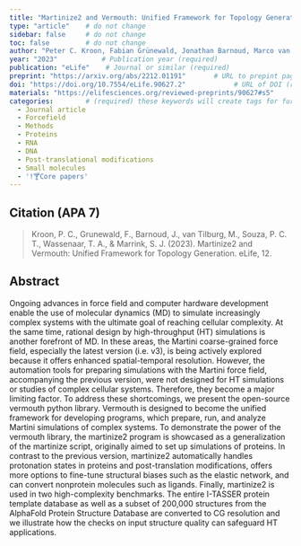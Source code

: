 ```yaml
---
title: "Martinize2 and Vermouth: Unified Framework for Topology Generation"          # Paper title (required)
type: "article"    # do not change
sidebar: false     # do not change
toc: false         # do not change
author: "Peter C. Kroon, Fabian Grünewald, Jonathan Barnoud, Marco van Tilburg, Paulo C. T. Souza, Tsjerk A. Wassenaar, Siewert-Jan Marrink"         # Paper authors (required)
year: "2023"           # Publication year (required)
publication: "eLife"    # Journal or similar (required)
preprint: "https://arxiv.org/abs/2212.01191"       # URL to prepint page (optional)  
doi: "https://doi.org/10.7554/eLife.90627.2"            # URL of DOI (required)  
materials: "https://elifesciences.org/reviewed-preprints/90627#s5"      # URL to suplementary info (optional)
categories:        # (required) these keywords will create tags for further filtering. 
  - Journal article
  - Forcefield
  - Methods
  - Proteins
  - RNA
  - DNA
  - Post-translational modifications
  - Small molecules
  - '!🍸Core papers'
---
```


<!-- 
The info below is just an example. 

Both fields are required and they have to be replaced with the respective info for each paper. 

Please notice the `> ` symbol before the citation, it gives it additional styling.  
-->

## Citation (APA 7)      

> Kroon, P. C., Grunewald, F., Barnoud, J., van Tilburg, M., Souza, P. C. T., Wassenaar, T. A., & Marrink, S. J. (2023). Martinize2 and Vermouth: Unified Framework for Topology Generation. eLife, 12.

## Abstract

Ongoing advances in force field and computer hardware development enable the use of molecular dynamics (MD) to simulate increasingly complex systems with the ultimate goal of reaching cellular complexity. At the same time, rational design by high-throughput (HT) simulations is another forefront of MD. In these areas, the Martini coarse-grained force field, especially the latest version (i.e. v3), is being actively explored because it offers enhanced spatial-temporal resolution. However, the automation tools for preparing simulations with the Martini force field, accompanying the previous version, were not designed for HT simulations or studies of complex cellular systems. Therefore, they become a major limiting factor. To address these shortcomings, we present the open-source vermouth python library. Vermouth is designed to become the unified framework for developing programs, which prepare, run, and analyze Martini simulations of complex systems. To demonstrate the power of the vermouth library, the martinize2 program is showcased as a generalization of the martinize script, originally aimed to set up simulations of proteins. In contrast to the previous version, martinize2 automatically handles protonation states in proteins and post-translation modifications, offers more options to fine-tune structural biases such as the elastic network, and can convert nonprotein molecules such as ligands. Finally, martinize2 is used in two high-complexity benchmarks. The entire I-TASSER protein template database as well as a subset of 200,000 structures from the AlphaFold Protein Structure Database are converted to CG resolution and we illustrate how the checks on input structure quality can safeguard HT applications.